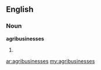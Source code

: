 ==English==
===Noun===
'''agribusinesses'''
#{{plural of|[[agribusiness]]}}

[[ar:agribusinesses]]
[[my:agribusinesses]]